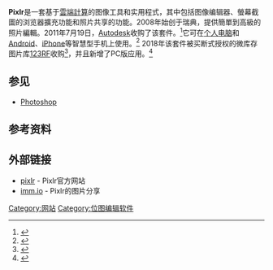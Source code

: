 {{Infobox software
| name = Pixlr
| screenshot = 
| logo = Pixlr Logo.png
| logo caption = 
| screenshot alt = 
| developer = Ola Sevandersson
| released = {{Start date and age|2008|08}}
| latest release version = 2021
| latest release date = {{start date and age|2021|04}}
| latest preview version = 
| latest preview date = <!-- {{Start date and age|YYYY|MM|DD|df=yes/no}} -->
| repo = <!-- {{URL|example.org}} -->
| operating system = [[網頁瀏覽器|網頁瀏覽器]]、[[Windows|Windows]]、[[MacOS|MacOS]]、[[Android|Android]]、[[iOS|iOS]]
| language = 阿拉伯語、巴西語、克羅地亞語、捷克語、丹麥語、荷蘭語、英語、芬蘭語、法語、德語、希臘語、希伯來語、印尼語、義大利語、日語、韓語、波蘭語、葡萄牙語、羅馬尼亞語、俄語、簡體中文、斯洛維尼亞語、西班牙語、瑞典語、泰語、正體中文、土耳其語、烏克蘭語
| language count = 28
| language footnote = 
| genre = 照片編輯工具
| license = [[軟體即服務|軟體即服務]]
| website = {{URL|https://www.pixlr.com}}
}}
'''Pixlr'''是一套基于[[雲端計算|雲端計算]]的图像工具和实用程式，其中包括图像编辑器、螢幕截圖的浏览器擴充功能和照片共享的功能。2008年始创于瑞典，提供簡單到高級的照片編輯。2011年7月19日，[[Autodesk|Autodesk]]收购了该套件。<ref>{{Cite web |url=http://techcrunch.com/2011/07/19/autodesk-acquires-online-photo-editing-service-pixlr/Tech |title=Crunch |accessdate=2012-07-14 |archive-date=2012-12-07 |archive-url=https://web.archive.org/web/20121207044540/http://techcrunch.com/2011/07/19/autodesk-acquires-online-photo-editing-service-pixlr/Tech/ |dead-url=no }}</ref>它可在[[个人电脑|个人电脑]]和[[Android|Android]]、[[iPhone|iPhone]]等智慧型手机上使用。<ref>{{cite web | url=http://www.pcadvisor.co.uk/how-to/photo-video/3363767/edit-photos-for-free-with-pixlr/ | title=Edit photos for free with Pixlr | date=June 13, 2012 | accessdate=June 15, 2012 | author=Vogel, Sandra | archive-date=2012-06-16 | archive-url=https://web.archive.org/web/20120616072240/http://www.pcadvisor.co.uk/how-to/photo-video/3363767/edit-photos-for-free-with-pixlr/ | dead-url=yes }}</ref>
2018年该套件被买断式授权的微库存图片库[[123RF|123RF]]收购<ref>{{cite web | url=https://www.pixlr.com/software-license-agreements/ | title=Software License Agreement | accessdate=2018-05-27 | archive-date=2018-05-27 | archive-url=https://web.archive.org/web/20180527202032/https://www.pixlr.com/software-license-agreements/ | dead-url=no }}</ref>，并且新增了PC版应用。<ref>{{cite web | url=https://pixlr.com/express/ | title=Pixlr Express | accessdate=2018-05-27 | archive-date=2018-05-27 | archive-url=https://web.archive.org/web/20180527040317/https://pixlr.com/express/ | dead-url=no }}</ref>

==参见==
*[[Photoshop|Photoshop]]

==参考资料==
{{Reflist}}

==外部链接==
*[http://www.pixlr.com pixlr]{{Wayback|url=http://www.pixlr.com/ |date=20200925232033 }} -  Pixlr官方网站
*[https://web.archive.org/web/20150602050405/http://imm.io/ imm.io] - Pixlr的图片分享
{{com-stub}}
[[Category:网站|Category:网站]]
[[Category:位图编辑软件|Category:位图编辑软件]]